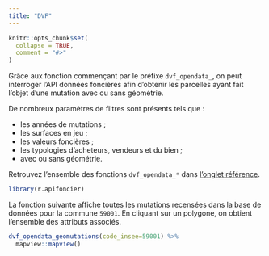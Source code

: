 ```yaml
---
title: "DVF"
---
```


```r
knitr::opts_chunk$set(
  collapse = TRUE,
  comment = "#>"
)
```

Grâce aux fonction commençant par le préfixe `dvf_opendata_`, on peut interroger l'API données foncières afin d'obtenir les parcelles ayant fait l'objet d'une mutation avec ou sans géométrie.

De nombreux paramètres de filtres sont présents tels que :

- les années de mutations ;
- les surfaces en jeu ;
- les valeurs foncières ;
- les typologies d'acheteurs, vendeurs et du bien ;
- avec ou sans géométrie.

Retrouvez l'ensemble des fonctions `dvf_opendata_*` dans [l'onglet référence](https://rcadot.github.io/r.apifoncier/reference/index.html#dvf-).
 

```r
library(r.apifoncier)
```

La fonction suivante affiche toutes les mutations recensées dans la base de données pour la commune `59001`.
En cliquant sur un polygone, on obtient l'ensemble des attributs associés.

```r
dvf_opendata_geomutations(code_insee=59001) %>% 
  mapview::mapview()
```
